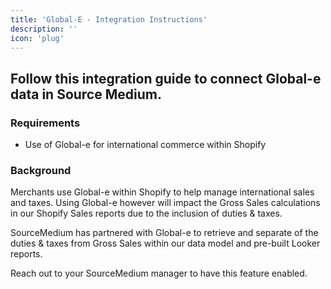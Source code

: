 ```yaml
---
title: 'Global-E - Integration Instructions'
description: ''
icon: 'plug'
---
```


## Follow this integration guide to connect ****Global-e data in  Source Medium.****

### Requirements

- Use of Global-e for international commerce within Shopify

### Background

Merchants use Global-e within Shopify to help manage international sales and taxes. Using Global-e however will impact the Gross Sales calculations in our Shopify Sales reports due to the inclusion of duties & taxes. 

SourceMedium has partnered with Global-e to retrieve and separate of the duties & taxes from Gross Sales within our data model and pre-built Looker reports. 

Reach out to your SourceMedium manager to have this feature enabled.